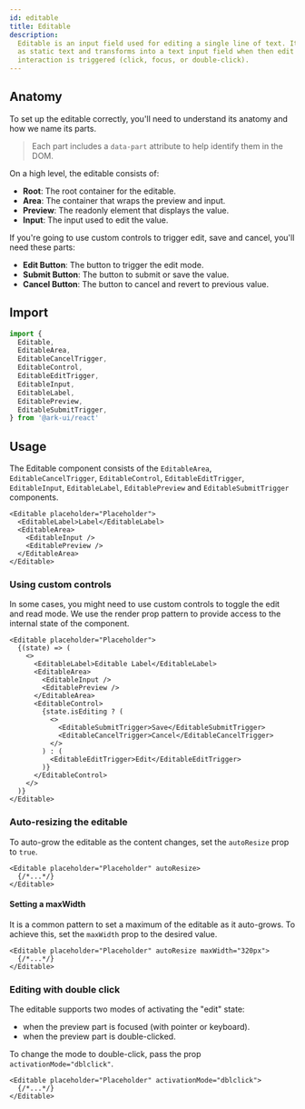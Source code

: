 ```yaml
---
id: editable
title: Editable
description:
  Editable is an input field used for editing a single line of text. It renders
  as static text and transforms into a text input field when then edit
  interaction is triggered (click, focus, or double-click).
---
```



## Anatomy

To set up the editable correctly, you'll need to understand its anatomy and how
we name its parts.

> Each part includes a `data-part` attribute to help identify them in the DOM.

<Anatomy id="editable" />

On a high level, the editable consists of:

- **Root**: The root container for the editable.
- **Area**: The container that wraps the preview and input.
- **Preview**: The readonly element that displays the value.
- **Input**: The input used to edit the value.

If you're going to use custom controls to trigger edit, save and cancel, you'll
need these parts:

- **Edit Button**: The button to trigger the edit mode.
- **Submit Button**: The button to submit or save the value.
- **Cancel Button**: The button to cancel and revert to previous value.

## Import

```ts
import {
  Editable,
  EditableArea,
  EditableCancelTrigger,
  EditableControl,
  EditableEditTrigger,
  EditableInput,
  EditableLabel,
  EditablePreview,
  EditableSubmitTrigger,
} from '@ark-ui/react'
```

## Usage

The Editable component consists of the `EditableArea`, `EditableCancelTrigger`,
`EditableControl`, `EditableEditTrigger`, `EditableInput`, `EditableLabel`,
`EditablePreview` and `EditableSubmitTrigger` components.

```tsx
<Editable placeholder="Placeholder">
  <EditableLabel>Label</EditableLabel>
  <EditableArea>
    <EditableInput />
    <EditablePreview />
  </EditableArea>
</Editable>
```

### Using custom controls

In some cases, you might need to use custom controls to toggle the edit and read
mode. We use the render prop pattern to provide access to the internal state of
the component.

```tsx
<Editable placeholder="Placeholder">
  {(state) => (
    <>
      <EditableLabel>Editable Label</EditableLabel>
      <EditableArea>
        <EditableInput />
        <EditablePreview />
      </EditableArea>
      <EditableControl>
        {state.isEditing ? (
          <>
            <EditableSubmitTrigger>Save</EditableSubmitTrigger>
            <EditableCancelTrigger>Cancel</EditableCancelTrigger>
          </>
        ) : (
          <EditableEditTrigger>Edit</EditableEditTrigger>
        )}
      </EditableControl>
    </>
  )}
</Editable>
```

### Auto-resizing the editable

To auto-grow the editable as the content changes, set the `autoResize` prop to
`true`.

```tsx
<Editable placeholder="Placeholder" autoResize>
  {/*...*/}
</Editable>
```

#### Setting a maxWidth

It is a common pattern to set a maximum of the editable as it auto-grows. To
achieve this, set the `maxWidth` prop to the desired value.

```tsx
<Editable placeholder="Placeholder" autoResize maxWidth="320px">
  {/*...*/}
</Editable>
```

### Editing with double click

The editable supports two modes of activating the "edit" state:

- when the preview part is focused (with pointer or keyboard).
- when the preview part is double-clicked.

To change the mode to double-click, pass the prop `activationMode="dblclick"`.

```tsx
<Editable placeholder="Placeholder" activationMode="dblclick">
  {/*...*/}
</Editable>
```
